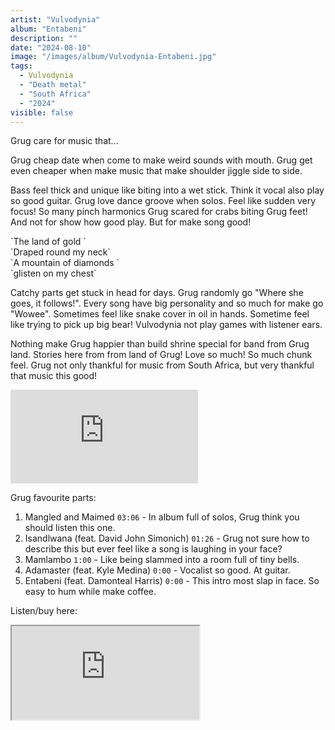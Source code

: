 ```yaml
---
artist: "Vulvodynia"
album: "Entabeni"
description: ""
date: "2024-08-10"
image: "/images/album/Vulvodynia-Entabeni.jpg"
tags:
  - Vulvodynia
  - "Death metal"
  - "South Africa"
  - "2024"
visible: false
---
```


Grug care for music that...

Grug cheap date when come to make weird sounds with mouth. Grug get even cheaper when make music that make shoulder jiggle side to side.

Bass feel thick and unique like biting into a wet stick. Think it vocal also play so good guitar. Grug love dance groove when solos. Feel like sudden very focus! So many pinch harmonics Grug scared for crabs biting Grug feet! And not for show how good play. But for make song good!

<div className="text-center">
  `The land of gold ` <br />
  `Draped round my neck` <br />
  `A mountain of diamonds ` <br />
  `glisten on my chest`
</div>

Catchy parts get stuck in head for days. Grug randomly go "Where she goes, it follows!". Every song have big personality and so much for make go "Wowee". Sometimes feel like snake cover in oil in hands. Sometime feel like trying to pick up big bear! Vulvodynia not play games with listener ears.

Nothing make Grug happier than build shrine special for band from Grug land. Stories here from from land of Grug! Love so much! So much chunk feel. Grug not only thankful for music from South Africa, but very thankful that music this good!

<div class="embed-container">
  <iframe
    class="embed-video"
    src="https://www.youtube-nocookie.com/embed/IyJIezjtH4Q?si=QjSaUbIJlfBcdLHM"
    frameborder="0"
    allow="accelerometer; autoplay; clipboard-write; encrypted-media; gyroscope; picture-in-picture; web-share"
    allowfullscreen></iframe>
</div>

Grug favourite parts:

1. Mangled and Maimed `03:06` - In album full of solos, Grug think you should listen this one.
1. Isandlwana (feat. David John Simonich) `01:26` - Grug not sure how to describe this but ever feel like a song is laughing in your face?
1. Mamlambo `1:00` - Like being slammed into a room full of tiny bells.
1. Adamaster (feat. Kyle Medina) `0:00` - Vocalist so good. At guitar.
1. Entabeni (feat. Damonteal Harris) `0:00` - This intro most slap in face. So easy to hum while make coffee.

Listen/buy here:

<iframe
  style={{ border: "0", width: "350px", height: "800px" }}
  src="https://bandcamp.com/EmbeddedPlayer/album=1752140213/size=large/bgcol=333333/linkcol=ffffff/transparent=true/"
  seamless>
  <a href="https://uniqueleaderrecords.bandcamp.com/album/entabeni">
    Entabeni by Vulvodynia
  </a>
</iframe>
